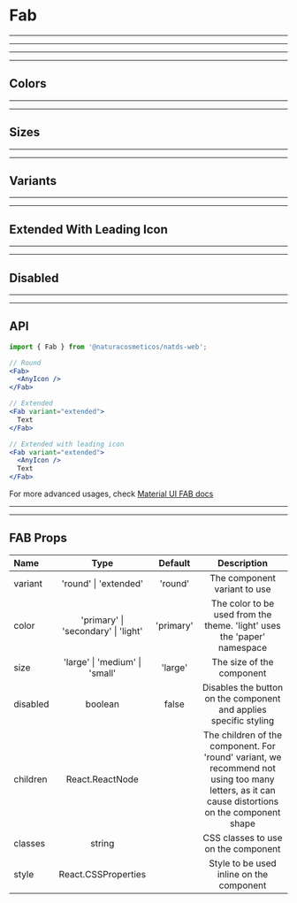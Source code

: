 
# Fab

---

---

---

---

## Colors

<Provider theme={themes.natura.light}>
  <ComponentWithLabel componentList={colors} />
</Provider>

---

---

## Sizes

<Provider theme={themes.natura.light}>
  <ComponentWithLabel componentList={sizes} />
</Provider>

---

---

## Variants

<Provider theme={themes.natura.light}>
  <ComponentWithLabel componentList={variants} />
</Provider>

---

---

## Extended With Leading Icon

<Provider theme={themes.natura.light}>
  <ComponentWithLabel componentList={leadingIcon} />
</Provider>

---

---

## Disabled

<Provider theme={themes.natura.light}>
  <ComponentWithLabel componentList={disabled} />
</Provider>

---

---

## API

```jsx highlight-line="2"
import { Fab } from '@naturacosmeticos/natds-web';

// Round
<Fab>
  <AnyIcon />
</Fab>

// Extended
<Fab variant="extended">
  Text
</Fab>

// Extended with leading icon
<Fab variant="extended">
  <AnyIcon />
  Text
</Fab>

```

For more advanced usages, check [Material UI FAB docs](https://material-ui.com/components/buttons/#floating-action-buttons)

---

---

## FAB Props

| Name     |                Type                 |  Default  |                                                                   Description                                                                   |
| :------- | :---------------------------------: | :-------: | :---------------------------------------------------------------------------------------------------------------------------------------------: |
| variant  |        'round' \| 'extended'        |  'round'  |                                                          The component variant to use                                                           |
| color    | 'primary' \| 'secondary' \| 'light' | 'primary' |                                     The color to be used from the theme. 'light' uses the 'paper' namespace                                     |
| size     |   'large' \| 'medium' \| 'small'    |  'large'  |                                                            The size of the component                                                            |
| disabled |               boolean               |   false   |                                        Disables the button on the component and applies specific styling                                        |
| children |           React.ReactNode           |           | The children of the component. For 'round' variant, we recommend not using too many letters, as it can cause distortions on the component shape |
| classes  |               string                |           |                                                       CSS classes to use on the component                                                       |
| style    |         React.CSSProperties         |           |                                                    Style to be used inline on the component                                                     |
